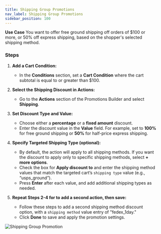 ```yaml
---
title: Shipping Group Promotions
nav_label: Shipping Group Promotions
sidebar_position: 100
---
```


**Use Case** You want to offer free ground shipping off orders of $100 or more, or 50% off express shipping, 
based on the shopper's selected shipping method.

### Steps
1. **Add a Cart Condition:**
   - In the **Conditions** section, set a **Cart Condition** where the cart subtotal is equal to or greater than $100.

2. **Select the Shipping Discount in Actions:**
   - Go to the **Actions** section of the Promotions Builder and select **Shipping**.

3. **Set Discount Type and Value:**
   - Choose either a **percentage** or a **fixed amount** discount.
   - Enter the discount value in the **Value** field. For example, set to **100%** for free ground shipping or **50%** for half-price express shipping.

4. **Specify Targeted Shipping Type (optional):**
   - By default, the action will apply to all shipping methods. If you want the discount to apply only to specific shipping methods, select **+ more options**.
   - Check the box for **Apply discount to** and enter the shipping method values that match the targeted cart’s `shipping type` value (e.g., “usps_ground”).
   - Press **Enter** after each value, and add additional shipping types as needed.

5. **Repeat Steps 2-4 for to add a second action, then save:**
   - Follow these steps to add a second shipping method discount option, with a `shipping method` value entry of "fedex_1day."
   - Click **Done** to save and apply the promotion settings.

![Shipping Group Promotion](/assets/how-to-guide-screenshots/shipping-discount-promo-scenario.png)
